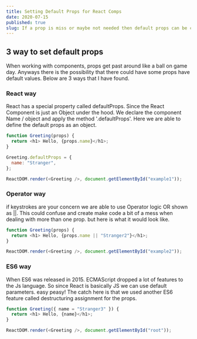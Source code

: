 ```yaml
---
title: Setting Default Props for React Comps
date: 2020-07-15
published: true
slug: If a prop is miss or maybe not needed then default props can be created
---
```


## 3 way to set default props

When working with components, props get past around like a ball on game day. Anyways there is the possibility that there could have some props have default values. Below are 3 ways that I have found.

### React way

React has a special property called defaultProps. Since the React Component is just an Object under the hood. We declare the component Name / object and apply the method '.defaultProps'. Here we are able to define the default props as an object.

```js
function Greeting(props) {
  return <h1> Hello, {props.name}</h1>;
}

Greeting.defaultProps = {
  name: "Stranger",
};

ReactDOM.render(<Greeting />, document.getElementById("example1"));
```

### Operator way

if keystrokes are your concern we are able to use Operator logic OR shown as ||. This could confuse and create make code a bit of a mess when dealing with more than one prop. but here is what it would look like.

```js
function Greeting(props) {
  return <h1> Hello, {props.name || "Stranger2"}</h1>;
}

ReactDOM.render(<Greeting />, document.getElementById("example2"));
```

### ES6 way

When ES6 was released in 2015. ECMAScript dropped a lot of features to the Js language. So since React is basically JS we can use default parameters. easy peasy! The catch here is that we used another ES6 feature called destructuring assignment for the props.

```js
function Greeting({ name = "Stranger3" }) {
  return <h1> Hello, {name}</h1>;
}

ReactDOM.render(<Greeting />, document.getElementById("root"));
```
